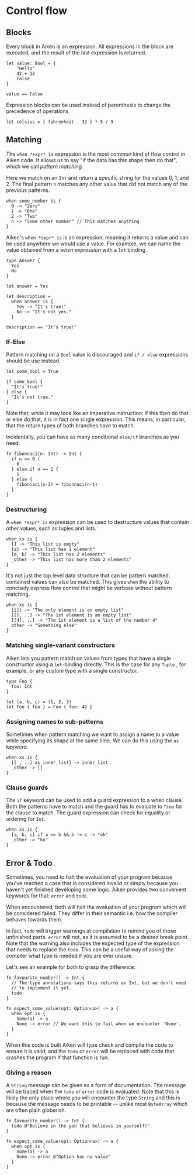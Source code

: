 # Control flow

## Blocks

Every block in Aiken is an expression. All expressions in the block are
executed, and the result of the last expression is returned.

```aiken
let value: Bool = {
    "Hello"
    42 + 12
    False
}

value == False
```

Expression blocks can be used instead of parenthesis to change the precedence of operations.

```aiken
let celsius = { fahrenheit - 32 } * 5 / 9
```

## Matching

The `when *expr* is` expression is the most common kind of flow control in Aiken code. It
allows us to say "if the data has this shape then do that", which we call
_pattern matching_.

Here we match on an `Int` and return a specific string for the values 0, 1,
and 2. The final pattern `n` matches any other value that did not match any of
the previous patterns.

```aiken
when some_number is {
  0 -> "Zero"
  1 -> "One"
  2 -> "Two"
  n -> "Some other number" // This matches anything
}
```

Aiken's `when *expr* is` is an expression, meaning it returns a value and can be used
anywhere we would use a value. For example, we can name the value obtained from a _when expression_ with a `let` binding.

```aiken
type Answer {
  Yes
  No
}

let answer = Yes

let description =
  when answer is {
    Yes -> "It's true!"
    No -> "It's not yes."
  }

description == "It's true!"
```

### If-Else

Pattern matching on a `Bool` value is discouraged and `if / else`
expressions should be use instead.

```aiken
let some_bool = True

if some_bool {
  "It's true!"
} else {
  "It's not true."
}
```

Note that, while it may look like an imperative instruction: if this then do
that or else do that, it is in fact one single expression. This means, in
particular, that the return types of both branches have to match.

Incidentally, you can have as many conditional `else/if` branches as you need:

```aiken
fn fibonnaci(n: Int) -> Int {
  if n == 0 {
    0
  } else if n == 1 {
    1
  } else {
    fibonnaci(n-2) + fibonnaci(n-1)
  }
}
```

### Destructuring

A `when *expr* is` expression can be used to destructure values that
contain other values, such as tuples and lists.

```aiken
when xs is {
  [] -> "This list is empty"
  [a] -> "This list has 1 element"
  [a, b] -> "This list has 2 elements"
  _other -> "This list has more than 2 elements"
}
```

It's not just the top level data structure that can be pattern matched,
contained values can also be matched. This gives `when` the ability to
concisely express flow control that might be verbose without pattern matching.

```aiken
when xs is {
  [[]] -> "The only element is an empty list"
  [[], ..] -> "The 1st element is an empty list"
  [[4], ..] -> "The 1st element is a list of the number 4"
  other -> "Something else"
}
```

### Matching single-variant constructors

Aiken lets you pattern match on values from types that have a single
constructor using a `let`-binding directly. This is the case for any `Tuple`
, for example, or any custom type with a single constructor.

```aiken
type Foo {
  foo: Int
}

let (a, b, c) = (1, 2, 3)
let Foo { foo } = Foo { foo: 42 }
```

### Assigning names to sub-patterns

Sometimes when pattern matching we want to assign a name to a value while
specifying its shape at the same time. We can do this using the `as` keyword.

```aiken
when xs is {
  [[_, ..] as inner_list] -> inner_list
  _other -> []
}
```

### Clause guards

The `if` keyword can be used to add a guard expression to a when clause. Both
the patterns have to match and the guard has to evaluate to `True` for the
clause to match. The guard expression can check for equality or ordering for
`Int`.

```aiken
when xs is {
  [a, b, c] if a == b && b != c -> "ok"
  _other -> "ko"
}
```

## Error & Todo

Sometimes, you need to halt the evaluation of your program because you've
reached a case that is considered invalid or simply because you haven't yet
finished developing some logic. Aiken provides two convenient keywords for
that: `error` and `todo`.

When encountered, both will halt the evaluation of your program which will be
considered failed. They differ in their semantic i.e. how the compiler
behaves towards them.

In fact, `todo` will trigger warnings at compilation to remind you of those
unfinished parts. `error` will not, as it is assumed to be a desired break
point. Note that the warning also includes the expected type of the expression
that needs to replace the `todo`. This can be a useful way of asking the
compiler what type is needed if you are ever unsure.

Let's see an example for both to grasp the difference:

```aiken
fn favourite_number() -> Int {
  // The type annotations says this returns an Int, but we don't need
  // to implement it yet.
  todo
}

fn expect_some_value(opt: Option<a>) -> a {
  when opt is {
    Some(a) -> a
    None -> error // We want this to fail when we encounter 'None'.
  }
}
```

When this code is built Aiken will type check and compile the code to ensure it
is valid, and the `todo` or `error` will be replaced with code that crashes the
program if that function is run.

### Giving a reason

A `String` message can be given as a form of documentation. The message will be
traced when the `todo` or `error` code is evaluated. Note that this is likely
the only place where you will encounter the type `String` and this is because
the message needs to be printable -- unlike most `ByteArray` which are often
plain gibberish.

```aiken
fn favourite_number() -> Int {
  todo @"Believe in the you that believes in yourself!"
}

fn expect_some_value(opt: Option<a>) -> a {
  when opt is {
    Some(a) -> a
    None -> error @"Option has no value"
  }
}
```
